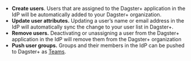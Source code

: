 - **Create users**. Users that are assigned to the Dagster+ application in the IdP will be automatically added to your Dagster+ organization.
- **Update user attributes.** Updating a user’s name or email address in the IdP will automatically sync the change to your user list in Dagster+.
- **Remove users.** Deactivating or unassigning a user from the Dagster+ application in the IdP will remove them from the Dagster+ organization
- **Push user groups.** Groups and their members in the IdP can be pushed to Dagster+ as [Teams](/dagster-plus/account/managing-users/managing-teams).